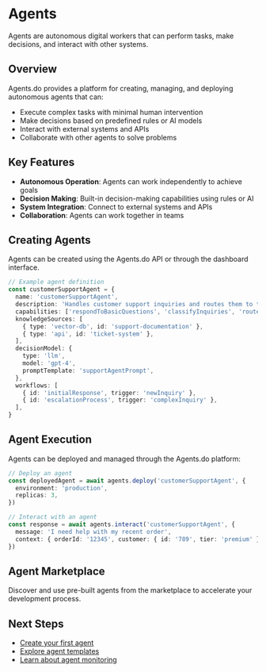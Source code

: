 # Agents

Agents are autonomous digital workers that can perform tasks, make decisions, and interact with other systems.

## Overview

Agents.do provides a platform for creating, managing, and deploying autonomous agents that can:

- Execute complex tasks with minimal human intervention
- Make decisions based on predefined rules or AI models
- Interact with external systems and APIs
- Collaborate with other agents to solve problems

## Key Features

- **Autonomous Operation**: Agents can work independently to achieve goals
- **Decision Making**: Built-in decision-making capabilities using rules or AI
- **System Integration**: Connect to external systems and APIs
- **Collaboration**: Agents can work together in teams

## Creating Agents

Agents can be created using the Agents.do API or through the dashboard interface.

```typescript
// Example agent definition
const customerSupportAgent = {
  name: 'customerSupportAgent',
  description: 'Handles customer support inquiries and routes them to the appropriate department',
  capabilities: ['respondToBasicQuestions', 'classifyInquiries', 'routeToHumanAgent', 'searchKnowledgeBase'],
  knowledgeSources: [
    { type: 'vector-db', id: 'support-documentation' },
    { type: 'api', id: 'ticket-system' },
  ],
  decisionModel: {
    type: 'llm',
    model: 'gpt-4',
    promptTemplate: 'supportAgentPrompt',
  },
  workflows: [
    { id: 'initialResponse', trigger: 'newInquiry' },
    { id: 'escalationProcess', trigger: 'complexInquiry' },
  ],
}
```

## Agent Execution

Agents can be deployed and managed through the Agents.do platform:

```typescript
// Deploy an agent
const deployedAgent = await agents.deploy('customerSupportAgent', {
  environment: 'production',
  replicas: 3,
})

// Interact with an agent
const response = await agents.interact('customerSupportAgent', {
  message: 'I need help with my recent order',
  context: { orderId: '12345', customer: { id: '789', tier: 'premium' } },
})
```

## Agent Marketplace

Discover and use pre-built agents from the marketplace to accelerate your development process.

## Next Steps

- [Create your first agent](/ai/agents/create)
- [Explore agent templates](/ai/agents/templates)
- [Learn about agent monitoring](/ai/agents/monitoring)
